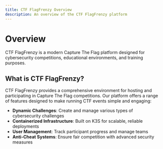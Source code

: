 ```yaml
---
title: CTF FlagFrenzy Overview
description: An overview of the CTF FlagFrenzy platform
---
```


# Overview

CTF FlagFrenzy is a modern Capture The Flag platform designed for cybersecurity competitions, educational environments, and training purposes.

## What is CTF FlagFrenzy?

CTF FlagFrenzy provides a comprehensive environment for hosting and participating in Capture The Flag competitions. Our platform offers a range of features designed to make running CTF events simple and engaging:

- **Dynamic Challenges**: Create and manage various types of cybersecurity challenges
- **Containerized Infrastructure**: Built on K3S for scalable, reliable deployments
- **User Management**: Track participant progress and manage teams
- **Anti-Cheat Systems**: Ensure fair competition with advanced security measures


